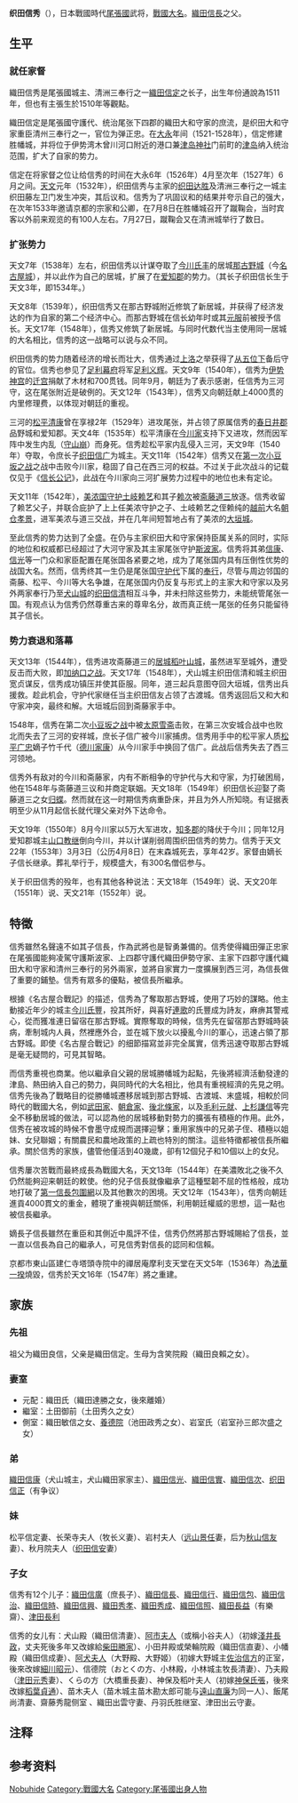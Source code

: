 {{Otheruses|織田信秀 (信長之子)|subject=[[日本戰國時代|日本戰國時代]][[大名_(稱謂)|大名]][[織田信長|織田信長]]的父親|other=織田信長之六子}}
{{japanese|japanese=織田 信秀|kana=おだ のぶひで|romaji=Oda Nobuhide}}

{{東亞男性歷史人物
|名稱= 織田信秀
|身份=日本戰國大名、織田家[[家督|家督]]
|國家=[[日本|日本]]
|時代= [[戰國時代_(日本)|戰國時代]] - [[安土桃山時代|安土桃山時代]]
|出生日期= [[永正|永正]]八年（1511年）
|逝世日期= [[天文_(後奈良天皇)|天文]]21年[[三月初三|三月初三]]（1552年4月8日）{{r|谷口|page1=139,140,146-150}}
|姓名=織田信秀
|通稱= 三郎
|戒名= 萬松寺桃巖道見大禅定门
|墓葬= [[萬松寺|萬松寺]]（[[名古屋市|名古屋市]][[中区_(名古屋市)|中区]]）、[[桃巌寺|桃巌寺]]（名古屋市[[千种区|千种区]]）
|最高職務= [[彈正台|彈正忠]]→[[備後|備後守]]→[[三河國|三河守]]
|位階=[[從五位下|從五位下]]（贈從三位）
|圖片名稱 = Statue of Oda Nobuhide at Banshō-ji.jpg
|圖片大小 =
|圖片說明 = 織田信秀像，名古屋市[[萬松寺|萬松寺]]藏
|主君= [[織田達勝|織田達勝]]→[[織田信友|織田信友]]
|氏族= [[織田氏|織田氏]]
|父親= [[織田信定|織田信定]]
|母親=[[含笑院殿|織田氏]]（含笑院殿，父[[織田良賴|織田良賴]]）
|兄弟=[[織田信康|信康]]<br>[[織田信實|信實]]<br>[[織田信次|信次]]
|姊妹=織田氏（[[松平信定|松平信定]]妻）<br>[[長榮寺殿|織田氏]]（長榮寺殿，[[牧長義|牧長義]]妻）、[[岩村殿|織田氏]]（岩村殿，先嫁[[遠山景任|遠山景任]]，再嫁[[秋山信友|秋山信友]]）<br>[[秋悅院殿|織田氏]]（秋悅院殿，[[織田信安|織田信安]]妻）
|同胞兄弟=[[織田信光|織田信光]]
|元配= 織田氏（後離異）
|元配之父=[[織田達勝|織田達勝]]
|繼室=[[土田御前|土田氏]]（土田御前）
|繼室之父=[[土田政久|土田政久]]
|側室= 織田氏（父[[織田敏信|織田敏信]]）<br>[[養德院|池田氏]]（養德院，父[[池田政秀|池田政秀]]）<br>[[岩室殿|岩室殿]]（父[[岩室孫三郎次盛|岩室孫三郎次盛]]）
|嫡子='''[[織田信長|織田信長]]'''（母土田御前，下同）<br>[[織田信行|織田信行]]<br>[[織田秀孝|織田秀孝]]<br>[[織田信包|織田信包]]
|嫡女=[[織田犬|織田犬]]（阿犬之方，母土田御前，下同）<br>[[織田市|織田市]]
|庶子= [[織田信廣|織田信廣]]<br>[[織田信時|織田信時]]<br>[[織田信照|信照]]<br>[[織田長利|長利]]
|子=[[織田信治|織田信治]]<br>[[織田信興|織田信興]]<br>[[織田秀成|織田秀成]]<br>[[織田長益|織田長益]]
|女=犬山殿（織田信清妻）<br/>[[織田市|阿市夫人]]<br/>小田井殿或榮輪院殿<br/>小幡殿<br/>[[織田犬|阿犬夫人]]<br/>信德院<br/>乃夫殿<br/>くらの方<br/>神保及稻叶夫人<br/>苗木夫人<br/>飯尾尚清妻<br/>齋藤秀龍侧室 <br/>織田出雲守妻<br/>丹羽氏胜继室<br/>津田出云守妻
}}

'''织田信秀'''（{{bd|?<ref>1510年或1511年</ref>||1552年|4月8日|catIdx=Oda, Nobuhide}}），日本戰國時代[[尾張國|尾張國]]武将，[[戰國大名|戰國大名]]。[[織田信長|織田信長]]之父。

== 生平 ==
=== 就任家督 ===
織田信秀是尾張國{{link-ja|勝幡城|勝幡城|勝幡}}城主、清洲三奉行之一[[織田信定|織田信定]]之长子，出生年份通說為1511年，但也有主張生於1510年等觀點。

織田信定是尾張國守護代、统治尾张下四郡的織田大和守家的庶流，是织田大和守家重臣清州三奉行之一，官位为弹正忠。在[[大永|大永]]年间（1521-1528年），信定修建胜幡城，并将位于伊势湾木曾川河口附近的港口兼[[津岛神社|津岛神社]]门前町的[[津岛市|津岛]]纳入统治范围，扩大了自家的势力。{{r|谷口|page=33-40}}

信定在将家督之位让给信秀的时间在大永6年（1526年）4月至次年（1527年）6月之间{{r|横山}}。[[天文_(日本)|天文]]元年（1532年），织田信秀与主家的[[织田达胜|织田达胜]]及清洲三奉行之一{{link-ja|小田井城|小田井城|小田井}}城主织田藤左卫门发生冲突，其后议和。信秀为了巩固议和的结果并夸示自己的强大，在次年1533年邀请京都的{{link-ja|蹴鞠 (日本)|蹴鞠|蹴鞠}}宗家{{link-ja|飞鸟井雅纲|飛鳥井雅綱}}和公卿{{link-ja|山科言继|山科言継}}，在7月8日在胜幡城召开了蹴鞠会，当时宾客以外前来观览的有100人左右。7月27日，蹴鞠会又在清洲城举行了数日{{r|小和田|page1=21-30|谷口|page2=43-50}}。

=== 扩张势力 ===
天文7年（1538年）左右，织田信秀以计谋夺取了[[今川氏丰|今川氏丰]]的居城[[那古野城|那古野城]]（今[[名古屋城|名古屋城]]），并以此作为自己的居城，扩展了在[[愛知郡_(愛知縣)|爱知郡]]的势力。（其长子织田信长生于天文3年，即1534年。）{{r|谷口|page=63-66}}

天文8年（1539年），织田信秀又在那古野城附近修筑了新居城{{link-ja|古渡城}}，并获得了经济发达的{{link-ja|宫宿|宮宿|热田}}作为自家的第二个经济中心。而那古野城在信长幼年时或其[[元服|元服]]前被授予信长{{r|谷口|page=120,121}}。天文17年（1548年），信秀又修筑了新居城{{link-ja|末森城}}。与同时代数代当主使用同一居城的大名相比，信秀的这一战略可以说与众不同{{r|谷口|page=121-126}}。

织田信秀的势力随着经济的增长而壮大，信秀通过[[上洛|上洛]]之举获得了[[从五位下|从五位下]]备后守的官位。信秀也参见了[[足利幕府|足利幕府]]将军[[足利义辉|足利义辉]]。天文9年（1540年），信秀为[[伊势神宫|伊势神宫]]的[[神宮式年遷宮|迁宫]]捐献了木材和700贯钱{{r|谷口|page=63-66}}。同年9月，朝廷为了表示感谢，任信秀为三河守，这在尾张附近是破例的{{r|谷口|page=63-66}}。天文12年（1543年），信秀又向朝廷献上4000贯的内里修理费，以体现对朝廷的重视{{r|谷口|page=108-110}}{{NoteTag|同年[[今川义元|今川义元]]献上的金额为500贯{{r|谷口|page=108-110}}}}。

三河的[[松平清康|松平清康]]曾在享禄2年（1529年）进攻尾张，并占领了原属信秀的[[春日井郡|春日井郡]]品野城和爱知郡{{link-ja|岩崎城 (尾张国)|岩崎城 (尾張国)|岩崎城}}。天文4年（1535年）松平清康在[[今川家|今川家]]支持下又进攻{{link-ja|守山城 (尾张国)|守山城 (尾張国)|守山城}}，然而因军阵中发生内乱（[[守山崩|守山崩]]）而身死。信秀趁松平家内乱侵入三河，天文9年（1540年）夺取{{link-ja|安祥城}}，令庶长子[[织田信广|织田信广]]为城主。天文11年（1542年）信秀又在[[小豆坂之战|第一次小豆坂之战]]之战中击败今川家，稳固了自己在西三河的权益。不过关于此次战斗的记载仅见于《[[信长公记|信长公记]]》，此战在今川家向三河扩展势力过程中的地位也未有定论。{{r|小和田|page1=21-30|林}}

天文11年（1542年），[[美浓国|美浓国]][[守护|守护]][[土岐赖艺|土岐赖艺]]和其子[[土岐赖次|赖次]]被[[斋藤道三|斋藤道三]]放逐。信秀收留了赖艺父子，并联合庇护了上上任美浓守护之子、土岐赖艺之侄赖纯的[[越前國|越前]]大名[[朝倉孝景_(第10代當主)|朝仓孝景]]，进军美浓与道三交战，并在几年间短暂地占有了美浓的[[大垣城|大垣城]]。{{r|谷口|page=81-84}}

至此信秀的势力达到了全盛。在仍与主家织田大和守家保持臣属关系的同时，实际的地位和权威都已经超过了大河守家及其主家尾张守护[[斯波氏|斯波家]]。信秀将其弟[[织田信康|信康]]、[[织田信光|信光]]等一门众和家臣配置在尾张国各紧要之地，成为了尾张国内具有压倒性优势的战国大名。然而，信秀终其一生仍是尾张国[[守护代|守护代]]下属的[[奉行|奉行]]，尽管与周边邻国的斋藤、松平、今川等大名争雄，在尾张国内仍反复与形式上的主家大和守家以及另外两家奉行乃至[[犬山城|犬山城]]的[[织田信清|织田信清]]相互斗争，并未扫除这些势力，未能统管尾张一国。有观点认为信秀仍然尊重古来的尊卑名分，故而真正统一尾张的任务只能留待其子信长。{{r|小和田|page=21-30}}

=== 势力衰退和落幕 ===
天文13年（1544年），信秀进攻斋藤道三的[[居城|居城]][[稻叶山城|稻叶山城]]，虽然进军至城外，遭受反击而大败，即[[加纳口之战|加纳口之战]]。天文17年（1548年），犬山城主织田信清{{NoteTag|虽然信清是信秀之弟信康之子，与其父不同，信清属于伊势守家织田信安的势力，与信秀敌对}}和{{link-ja|乐田城|楽田城|乐田}}城主织田宽贞谋反，信秀成功镇压并使其臣服。同年，道三起兵意图夺回大垣城，信秀出兵援救。趁此机会，守护代家继任当主织田信友占领了古渡城。信秀返回后又和大和守家冲突，最终和解。{{r|谷口|page=86-88}}大垣城后回到斋藤家手中。

1548年，信秀在第二次[[小豆坂之战|小豆坂之战]]中被[[太原雪斋|太原雪斋]]击败，在第三次安城合战中也败北而失去了三河的安祥城，庶长子信广被今川家捕虏。信秀用手中的松平家人质[[松平广忠|松平广忠]]嫡子竹千代（[[德川家康|德川家康]]）从今川家手中换回了信广。此战后信秀失去了西三河领地。{{r|谷口|page=122-127}}

信秀外有敌对的今川和斋藤家，内有不断相争的守护代与大和守家，为打破困局，他在1548年与斋藤道三议和并商定联姻。天文18年（1549年）织田信长迎娶了斋藤道三之女[[归蝶|归蝶]]{{r|谷口|page=128,129}}。然而就在这一时期信秀病重卧床，并且为外人所知晓{{NoteTag|守护代家臣{{link-ja|津田武永|津田武永|织田宽近}}在给土岐赖次的信中提到“备后守病中”{{r|谷口|page=137,142,143}}}}。有证据表明至少从11月起信长就代理父亲对外下达命令{{r|谷口|page=137-137}}。

天文19年（1550年）8月今川家以5万大军进攻，[[知多郡|知多郡]]的{{link-ja|水野家|水野家}}降伏于今川；同年12月爱知郡{{link-ja|鸣海城|鳴海城|鸣海}}城主[[山口教继|山口教继]]倒向今川，并以计谋削弱周围织田信秀的势力。信秀于天文22年（1553年）3月3日（公历4月8日）在末森城死去{{r|谷口|page=139,140,146-150}}，享年42岁。家督由嫡长子信长继承。葬礼举行于{{link-ja|万松寺|萬松寺}}，规模盛大，有300名僧侣参与{{r|谷口|page=150,151}}。

关于织田信秀的殁年，也有其他各种说法：天文18年（1549年）说{{r|谷口|page=46-50}}{{NoteTag|支持1549年说的材料有江户时代的《织田系图》和《宽政重修诸家谱》等家系谱以及{{link-ja|小濑甫庵|小瀬甫庵}}的《信长记》}}、天文20年（1551年）说{{r|石川江户}}{{NoteTag|如此说为正，则信秀的出生年份应为永正7年（1510年）}}、天文21年（1552年）说{{r|定光寺}}{{NoteTag|如此说为正，则信秀的出生年份应为永正8年（1511年）}}。{{r|谷口|page=146-150}}

== 特徵 ==
信秀雖然名聲遠不如其子信長，作為武將也是智勇兼備的。信秀使得織田彈正忠家在尾張國能夠凌駕守護斯波家、上四郡守護代織田伊勢守家、主家下四郡守護代織田大和守家和清州三奉行的另外兩家，並將自家實力一度擴展到西三河，為信長做了重要的鋪墊。{{r|谷口|page=238-240}}信秀有眾多的優點，被信長所繼承。

根據《名古屋合戰記》的描述，信秀為了奪取那古野城，使用了巧妙的謀略。他主動接近年少的城主[[今川氏豐|今川氏豐]]，投其所好，與喜好[[和歌|連歌]]的氏豐成为詩友，麻痹其警戒心，從而獲准連日留宿在那古野城。實際奪取的時候，信秀先在留宿那古野城時装病，牽制城内人員，然裡應外合，並在城下放火以擾亂今川的軍心，迅速占領了那古野城。即使《名古屋合戰记》的细節描寫並非完全属實，信秀迅速夺取那古野城是毫无疑問的，可見其智略。{{r|谷口|page=49,50,62-67}}

而信秀重視也商業。他以繼承自父親的居城勝幡城为起點，先後將經濟活動發達的津島、熱田纳入自己的勢力，與同時代的大名相比，他具有重視經濟的先見之明{{r|谷口|page=227-231}}。信秀先後為了戰略目的從勝幡城遷移居城到那古野城、古渡城、末盛城，相較於同時代的戰國大名，例如[[武田家|武田家]]、[[朝倉家|朝倉家]]、[[後北條家|後北條家]]，以及[[毛利元就|毛利元就]]、[[上杉謙信|上杉謙信]]等完全不移動居城的做法，可以認為他的居城移動對勢力的擴張有積極的作用{{r|谷口|page=201-206}}。此外，信秀在被攻城的時候不會墨守成規而選擇迎擊；重用家族中的兄弟子侄、積極以姐妹、女兒聯姻；有關農民和農地政策的上疏也特別的關注。這些特徵都被信長所繼承{{r|谷口|page=206-209,211-214,231-232}}。關於信秀的家族，儘管他僅活到40幾歲，卻有12個兒子和10個以上的女兒{{r|谷口|page=153-154}}。

信秀屢次苦戰而最終成長為戰國大名，天文13年（1544年）在美濃敗北之後不久仍然能夠迎来朝廷的敕使。他的兒子信長就像繼承了這種堅韌不屈的性格般，成功地打破了[[信長包圍網|第一信長包圍網]]以及其他數次的困境{{r|谷口|page=13-17,237,238}}。天文12年（1543年），信秀向朝廷進貢4000貫文的重金，體現了重視與朝廷關係，利用朝廷權威的思想，這一點也被信長繼承{{r|谷口|page=226}}。

嫡長子信長雖然在重臣和其側近中風評不佳，信秀仍然將那古野城賜給了信長，並一直以信長為自己的繼承人，可見信秀對信長的認同和信賴。{{r|谷口|page=158-162}}

京都市東山區建仁寺塔頭寺院中的禪居庵摩利支天堂在天文5年（1536年）為[[法華一揆|法華一揆]]燒毀，信秀於天文16年（1547年）將之重建。

== 家族 ==
=== 先祖 ===
祖父为織田良信，父亲是織田信定。生母为含笑院殿（織田良賴之女）。

=== 妻室 ===
* 元配：織田氏（織田達勝之女，後來離婚）
* 繼室：土田御前（土田秀久之女）
* 側室：織田敏信之女、[[養德院|養德院]]（池田政秀之女）、岩室氏（岩室孙三郎次盛之女）

=== 弟 ===
[[織田信康|織田信康]]（犬山城主，犬山織田家家主）、[[織田信光|織田信光]]、[[織田信實|織田信實]]、[[織田信次|織田信次]]、[[织田信正|织田信正]]（有争议）

=== 妹 ===
松平信定妻、长荣寺夫人（牧长义妻）、岩村夫人（[[远山景任|远山景任]]妻，后为[[秋山信友|秋山信友]]妻）、秋月院夫人（[[织田信安|织田信安]]妻）

=== 子女 ===
信秀有12个儿子：[[織田信廣|織田信廣]]（庶長子）、[[織田信長|織田信長]]、[[織田信行|織田信行]]、[[織田信包|織田信包]]、[[織田信治|織田信治]]、[[織田信時|織田信時]]、[[織田信興|織田信興]]、[[織田秀孝|織田秀孝]]、[[織田秀成|織田秀成]]、[[織田信照|織田信照]]、[[織田長益|織田長益]]（有樂齋）、[[津田長利|津田長利]]

信秀的女儿有：犬山殿（織田信清妻）、[[織田市|阿市夫人]]（或稱小谷夫人）（初嫁[[淺井長政|淺井長政]]，丈夫死後多年又改嫁給[[柴田勝家|柴田勝家]]）、小田井殿或榮輪院殿（織田信直妻）、小幡殿（織田信成妻）、[[織田犬|阿犬夫人]]（大野殿、大野姬）（初嫁大野城主[[佐治信方|佐治信方]]的正室，後來改嫁[[細川昭元|細川昭元]]）、信德院（おとくの方、小林殿，小林城主牧長清妻）、乃夫殿（[[津田元秀|津田元秀]]妻）、くらの方（大橋重長妻）、神保及稻叶夫人（初嫁[[神保氏張|神保氏張]]，後來改嫁[[稻葉貞通|稻葉貞通]]）、苗木夫人（苗木城主苗木勘太郎可能与[[遠山直廉|遠山直廉]]为同一人）、飯尾尚清妻、齋藤秀龍侧室 、織田出雲守妻、丹羽氏胜继室、津田出云守妻。

== 注释 ==
{{Notelist}}
{{Notefoot}}

== 参考资料 ==
{{reflist|refs=
<ref name="小和田">{{Cite book|script-title=ja:織田家の人びと|author={{link-ja|小和田哲男|小和田哲男}}|publisher=河出書房新社|isbn=978-4309222073|date=1991-10|language=ja|section=2 織田信秀}}</ref>
<ref name="横山">{{Cite book|script-title=ja:織田信長の系譜 織田信秀の生涯を追って|author={{link-ja|横山住雄|横山住雄}}|publisher=教育出版文化協会|language=ja|date=1993-06|id={{NCID|BA36459277}}}}</ref>
<ref name="谷口">{{Cite book|author={{link-ja|谷口克广|谷口克広}}|script-title=ja:天下人の父親・織田信秀 信長は何を学び、受け継いだのか|date=2017-04-01|publisher=祥伝社|isbn= 978-4396115012|language=ja}}</ref>
<ref name="林">{{Cite news|script-title=ja:小豆坂　今川・織田、合戦回数は謎|publisher=朝日新闻社|language=ja|url=http://www.asahi.com/travel/kosenjo/TKY200907220279.html|author=林辰浩|date=2009-07-23}}</ref>
<ref name=石川江户>{{Cite book|author=石川桃蹊|title=箕水漫录|language=ja}}</ref>
<ref name=定光寺>{{Cite book|title=定光寺年代记|language=ja}}</ref>
}}

{{織田政權}}
{{DEFAULTSORT:Oda, Nobuhide}}
[[Category:勝幡織田氏|Nobuhide]]
[[Category:戰國大名|Category:戰國大名]]
[[Category:尾張國出身人物|Category:尾張國出身人物]]